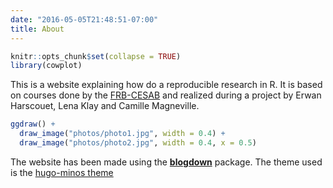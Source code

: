```yaml
---
date: "2016-05-05T21:48:51-07:00"
title: About
---
```


```r
knitr::opts_chunk$set(collapse = TRUE)
library(cowplot)
```

This is a website explaining how do a reproducible research in R. It is based on courses done by the [FRB-CESAB](https://www.fondationbiodiversite.fr/en/about-the-foundation/le-cesab/) and realized during a project by Erwan Harscouet, Lena Klay and Camille Magneville. 
```r
ggdraw() + 
  draw_image("photos/photo1.jpg", width = 0.4) + 
  draw_image("photos/photo2.jpg", width = 0.4, x = 0.5) 
```

The website has been made using the [**blogdown**](https://github.com/rstudio/blogdown) package. The theme used is the [hugo-minos theme](https://github.com/carsonip/hugo-theme-minos)


